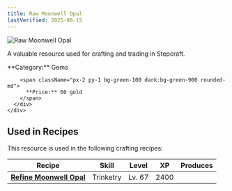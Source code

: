 ```yaml
---
title: Raw Moonwell Opal
lastVerified: 2025-08-15
---
```


<div className="flex items-start gap-6 mb-8">
  <div className="flex-shrink-0">
    <img src="/assets/resources/mining/moonwell_opal_raw.png" alt="Raw Moonwell Opal" className="w-24 h-24 border rounded-lg" />
  </div>
  <div className="flex-1">
    <div className="space-y-2">
      <p className="text-lg text-muted-foreground">A valuable resource used for crafting and trading in Stepcraft.</p>
      <div className="flex flex-wrap gap-4 text-sm">
        <span className="px-2 py-1 bg-blue-100 dark:bg-blue-900 rounded-md">
          **Category:** Gems
        </span>
        
        <span className="px-2 py-1 bg-green-100 dark:bg-green-900 rounded-md">
          **Price:** 60 gold
        </span>
      </div>
    </div>
  </div>
</div>

## Used in Recipes

This resource is used in the following crafting recipes:

| Recipe                        | Skill     | Level  | XP   | Produces |
| ----------------------------- | --------- | ------ | ---- | -------: |
| **[Refine Moonwell Opal](#)** | Trinketry | Lv. 67 | 2400 |          |
